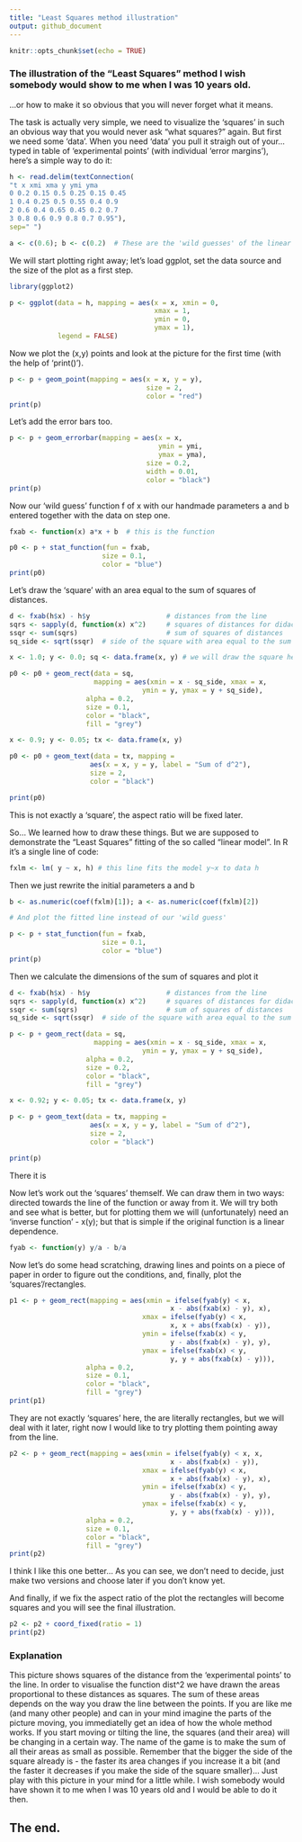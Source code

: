 ```yaml
---
title: "Least Squares method illustration"
output: github_document
---
```


```r
knitr::opts_chunk$set(echo = TRUE)
```

### The illustration of the "Least Squares" method I wish somebody would show to me when I was 10 years old.

...or how to make it so obvious that you will never forget what it means.

The task is actually very simple, we need to visualize the 'squares' in such an obvious way that you would never ask "what squares?" again. But first we need some 'data'. When you need 'data' you pull it straigh out of your... typed in table of 'experimental points' (with individual 'error margins'), here's a simple way to do it:

```r
h <- read.delim(textConnection(
"t x xmi xma y ymi yma
0 0.2 0.15 0.5 0.25 0.15 0.45
1 0.4 0.25 0.5 0.55 0.4 0.9
2 0.6 0.4 0.65 0.45 0.2 0.7
3 0.8 0.6 0.9 0.8 0.7 0.95"), 
sep=" ")

a <- c(0.6); b <- c(0.2)  # These are the 'wild guesses' of the linear model coefficients (see below)
```

We will start plotting right away; let's load ggplot, set the data source and the size of the plot as a first step.

```r
library(ggplot2)

p <- ggplot(data = h, mapping = aes(x = x, xmin = 0, 
                                    xmax = 1, 
                                    ymin = 0, 
                                    ymax = 1),
            legend = FALSE)
```

Now we plot the (x,y) points and look at the picture for the first time (with the help of 'print()').

```r
p <- p + geom_point(mapping = aes(x = x, y = y), 
                                  size = 2, 
                                  color = "red")
print(p)
```

Let's add the error bars too.

```r
p <- p + geom_errorbar(mapping = aes(x = x, 
                                     ymin = ymi, 
                                     ymax = yma), 
                                  size = 0.2, 
                                  width = 0.01, 
                                  color = "black")
print(p)
```

Now our 'wild guess' function f of x with our handmade parameters a and b entered together with the data on step one.

```r
fxab <- function(x) a*x + b  # this is the function

p0 <- p + stat_function(fun = fxab, 
                       size = 0.1, 
                       color = "blue")
print(p0)
```

Let's draw the 'square' with an area equal to the sum of squares of distances.

```r

d <- fxab(h$x) - h$y                   # distances from the line
sqrs <- sapply(d, function(x) x^2)     # squares of distances for didactic purposes, instead of: sqrs <- d*d , which is faster
ssqr <- sum(sqrs)                      # sum of squares of distances
sq_side <- sqrt(ssqr)  # side of the square with area equal to the sum of squares

x <- 1.0; y <- 0.0; sq <- data.frame(x, y) # we will draw the square here

p0 <- p0 + geom_rect(data = sq, 
                     mapping = aes(xmin = x - sq_side, xmax = x, 
                                 ymin = y, ymax = y + sq_side),
                   alpha = 0.2, 
                   size = 0.1, 
                   color = "black", 
                   fill = "grey")

x <- 0.9; y <- 0.05; tx <- data.frame(x, y)

p0 <- p0 + geom_text(data = tx, mapping = 
                    aes(x = x, y = y, label = "Sum of d^2"), 
                    size = 2, 
                    color = "black")

print(p0)
```

This is not exactly a 'square', the aspect ratio will be fixed later.

So... We learned how to draw these things. But we are supposed to demonstrate the "Least Squares" fitting of the so called "linear model". In R it's a single line of code:

```r
fxlm <- lm( y ~ x, h) # this line fits the model y~x to data h
```

Then we just rewrite the initial parameters a and b

```r
b <- as.numeric(coef(fxlm)[1]); a <- as.numeric(coef(fxlm)[2])

# And plot the fitted line instead of our 'wild guess'

p <- p + stat_function(fun = fxab, 
                       size = 0.1, 
                       color = "blue")
print(p)
```

Then we calculate the dimensions of the sum of squares and plot it

```r

d <- fxab(h$x) - h$y                   # distances from the line
sqrs <- sapply(d, function(x) x^2)     # squares of distances for didactic purposes, instead of: sqrs <- d*d , which is faster
ssqr <- sum(sqrs)                      # sum of squares of distances
sq_side <- sqrt(ssqr)  # side of the square with area equal to the sum of squares

p <- p + geom_rect(data = sq, 
                     mapping = aes(xmin = x - sq_side, xmax = x, 
                                 ymin = y, ymax = y + sq_side),
                   alpha = 0.2, 
                   size = 0.2, 
                   color = "black", 
                   fill = "grey")

x <- 0.92; y <- 0.05; tx <- data.frame(x, y)

p <- p + geom_text(data = tx, mapping = 
                    aes(x = x, y = y, label = "Sum of d^2"), 
                    size = 2, 
                    color = "black")

print(p)

```

There it is

Now let's work out the 'squares' themself. We can draw them in two ways: directed towards the line of the function or away from it. We will try both and see what is better, but for plotting them we will (unfortunately) need an 'inverse function' - x(y); but that is simple if the original function is a linear dependence.

```r
fyab <- function(y) y/a - b/a
```

Now let's do some head scratching, drawing lines and points on a piece of paper in order to figure out the conditions, and, finally, plot the 'squares'/rectangles.

```r
p1 <- p + geom_rect(mapping = aes(xmin = ifelse(fyab(y) < x, 
                                        x - abs(fxab(x) - y), x), 
                                 xmax = ifelse(fyab(y) < x, 
                                        x, x + abs(fxab(x) - y)), 
                                 ymin = ifelse(fxab(x) < y, 
                                        y - abs(fxab(x) - y), y), 
                                 ymax = ifelse(fxab(x) < y, 
                                        y, y + abs(fxab(x) - y))),
                   alpha = 0.2, 
                   size = 0.1, 
                   color = "black", 
                   fill = "grey")
print(p1)
```

They are not exactly 'squares' here, the are literally rectangles, but we will deal with it later, right now I would like to try plotting them pointing away from the line.

```r
p2 <- p + geom_rect(mapping = aes(xmin = ifelse(fyab(y) < x, x, 
                                        x - abs(fxab(x) - y)), 
                                 xmax = ifelse(fyab(y) < x, 
                                        x + abs(fxab(x) - y), x), 
                                 ymin = ifelse(fxab(x) < y, 
                                        y - abs(fxab(x) - y), y), 
                                 ymax = ifelse(fxab(x) < y, 
                                        y, y + abs(fxab(x) - y))),
                   alpha = 0.2, 
                   size = 0.1, 
                   color = "black", 
                   fill = "grey")
print(p2)
```

I think I like this one better... As you can see, we don't need to decide, just make two versions and choose later if you don't know yet.

And finally, if we fix the aspect ratio of the plot the rectangles will become squares and you will see the final illustration. 

```r
p2 <- p2 + coord_fixed(ratio = 1)
print(p2)
```

### Explanation
  This picture shows squares of the distance from the 'experimental points' to the line. In order to visualise the function dist^2 we have drawn the areas proportional to these distances as squares. The sum of these areas depends on the way you draw the line between the points.
  If you are like me (and many other people) and can in your mind imagine the parts of the picture moving, you immediatelly get an idea of how the whole method works. If you start moving or tilting the line, the squares (and their area) will be changing in a certain way. The name of the game is to make the sum of all their areas as small as possible. Remember that the bigger the side of the square already is - the faster its area changes if you increase it a bit (and the faster it decreases if you make the side of the square smaller)... 
  Just play with this picture in your mind for a little while. I wish somebody would have shown it to me when I was 10 years old and I would be able to do it then.

## The end.
